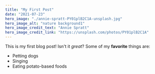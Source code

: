 ```yaml
---
title: "My First Post"
date: "2021-07-23"
hero_image: "./annie-spratt-PY01plB2C1A-unsplash.jpg"
hero_image_alt: "nature background1"
hero_image_credit_text: "Annie Spratt"
hero_image_credit_link: "https://unsplash.com/photos/PY01plB2C1A"
---
```

This is my first blog post! Isn't it *great*?
Some of my **favorite** things are:
* Petting dogs
* Singing
* Eating potato-based foods